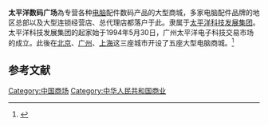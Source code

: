 '''太平洋数码广场'''為专营各种[[电脑|电脑]]配件数码产品的大型商城，多家电脑配件品牌的地区总部以及大型连锁经营店、总代理店都落户于此。隶属于[[太平洋科技发展集团|太平洋科技发展集团]]。太平洋科技发展集团的起家始于1994年5月30日，广州太平洋电子科技交易市场的成立。此後在[[北京|北京]]、[[广州|广州]]、[[上海|上海]]这三座城市开设了五座大型电脑商城。<ref>{{Cite web |url=http://tech.tom.com/2007-04-03/04BK/14591058.html |title=廣州太平洋数码广场 |access-date=2007-07-17 |archive-date=2007-08-10 |archive-url=https://web.archive.org/web/20070810102726/http://tech.tom.com/2007-04-03/04BK/14591058.html |dead-url=yes }}</ref>

==参考文献==
<div class="references-small">
<references />
</div>

[[Category:中国商场|Category:中国商场]]
[[Category:中华人民共和国商业|Category:中华人民共和国商业]]